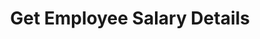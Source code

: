 ---
title: Get Employee Salary Details
openapi: "GET /api/salary_details/{id}"
sidebarTitle: Get Employee Salary Details
---